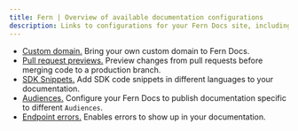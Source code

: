 ```yaml
---
title: Fern | Overview of available documentation configurations
description: Links to configurations for your Fern Docs site, including a custom domain, pull request previews, SDK snippets, audiences, and display of endpoint errors.
---
```



- [Custom domain.](/generate-docs/configurations/custom-domain) Bring your own custom domain to Fern Docs.
- [Pull request previews.](/generate-docs/configurations/pull-request-previews) Preview changes from pull requests before merging code to a production branch.
- [SDK Snippets.](/generate-docs/configurations/sdk-snippets) Add SDK code snippets in different languages to your documentation.
- [Audiences.](/generate-docs/configurations/audiences) Configure your Fern Docs to publish documentation specific to different `Audiences`.
- [Endpoint errors.](/generate-docs/configurations/endpoint-errors) Enables errors to show up in your documentation.
